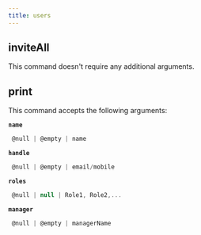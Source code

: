 ```yaml
---
title: users
---
```


## inviteAll

This command doesn't require any additional arguments.


## print

This command accepts the following arguments:

**`name`**
```js filename="type"
 @null | @empty | name
```
**`handle`**
```js filename="type"
 @null | @empty | email/mobile
```
**`roles`**
```js filename="type"
 @null | null | Role1, Role2,...
```
**`manager`**
```js filename="type"
 @null | @empty | managerName
```

